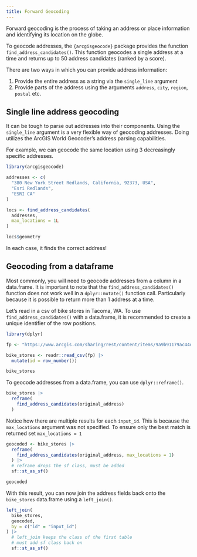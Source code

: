 ```yaml
---
title: Forward Geocoding
--- 
```


Forward geocoding is the process of taking an address or place information and identifying its location on the globe. 

To geocode addresses, the `{arcgisgeocode}` package provides the function `find_address_candidates()`. This function geocodes a single address at a time and returns up to 50 address candidates (ranked by a score). 

There are two ways in which you can provide address information: 

1. Provide the entire address as a string via the `single_line` argument
2. Provide parts of the address using the arguments `address`, `city`, `region`, `postal` etc. 

## Single line address geocoding 

It can be tough to parse out addresses into their components. Using the `single_line` argument is a very flexible way of geocoding addresses. Doing utilizes the ArcGIS World Geocoder's address parsing capabilities. 

For example, we can geocode the same location using 3 decreasingly specific addresses.

```r
library(arcgisgeocode)

addresses <- c(
  "380 New York Street Redlands, California, 92373, USA",
  "Esri Redlands",
  "ESRI CA"
)

locs <- find_address_candidates(
  addresses,
  max_locations = 1L
)

locs$geometry
```

In each case, it finds the correct address! 

## Geocoding from a dataframe 

Most commonly, you will need to geocode addresses from a column in a data.frame. It is important to note that the `find_address_candidates()` function does not work well in a `dplyr::mutate()` function call. Particularly because it is possible to return more than 1 address at a time. 

Let's read in a csv of bike stores in Tacoma, WA. To use `find_address_candidates()` with a data.frame, it is recommended to create a unique identifier of the row positions. 

```r
library(dplyr)

fp <- "https://www.arcgis.com/sharing/rest/content/items/9a9b91179ac44db1b689b42017471ae6/data"

bike_stores <- readr::read_csv(fp) |>
  mutate(id = row_number())

bike_stores
```


To geocode addresses from a data.frame, you can use `dplyr::reframe()`. 

```r
bike_stores |>
  reframe(
    find_address_candidates(original_address)
  )
```

Notice how there are multiple results for each `input_id`. This is because the `max_locations` argument was not specified. To ensure only the best match is returned set `max_locations = 1`


```r
geocoded <- bike_stores |>
  reframe(
    find_address_candidates(original_address, max_locations = 1)
  ) |>
  # reframe drops the sf class, must be added
  sf::st_as_sf()

geocoded
```

With this result, you can now join the address fields back onto the `bike_stores` data.frame using a `left_join()`.

```r
left_join(
  bike_stores,
  geocoded,
  by = c("id" = "input_id")
) |>
  # left_join keeps the class of the first table
  # must add sf class back on
  sf::st_as_sf()
```